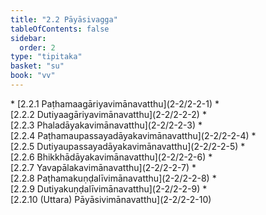 ```yaml
---
title: "2.2 Pāyāsivagga"
tableOfContents: false
sidebar:
  order: 2
type: "tipitaka"
basket: "su"
book: "vv"
---
```



<DynamicBreadcrumb />



<TableOfContents book="vv" section="2.2">
* [2.2.1 Paṭhamaagāriyavimānavatthu](2-2/2-2-1)
* [2.2.2 Dutiyaagāriyavimānavatthu](2-2/2-2-2)
* [2.2.3 Phaladāyakavimānavatthu](2-2/2-2-3)
* [2.2.4 Paṭhamaupassayadāyakavimānavatthu](2-2/2-2-4)
* [2.2.5 Dutiyaupassayadāyakavimānavatthu](2-2/2-2-5)
* [2.2.6 Bhikkhādāyakavimānavatthu](2-2/2-2-6)
* [2.2.7 Yavapālakavimānavatthu](2-2/2-2-7)
* [2.2.8 Paṭhamakuṇḍalīvimānavatthu](2-2/2-2-8)
* [2.2.9 Dutiyakuṇḍalīvimānavatthu](2-2/2-2-9)
* [2.2.10 (Uttara) Pāyāsivimānavatthu](2-2/2-2-10)
</TableOfContents>